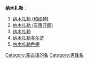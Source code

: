 '''纳木扎勒'''：
#[[纳木扎勒_(和硕特)|纳木扎勒 (和硕特)]]
#[[纳木扎勒_(车臣汗部)|纳木扎勒 (车臣汗部)]]
#[[纳木扎勒|纳木扎勒]]
#[[纳木扎勒多尔济|纳木扎勒多尔济]]
#[[纳木札勒色楞|纳木札勒色楞]]

{{Disambiguation|N|Cat=四字人名译名消歧义}}
[[Category:蒙古语的名|Category:蒙古语的名]]
[[Category:男性名|Category:男性名]]